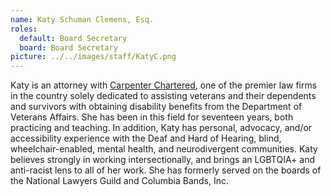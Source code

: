 ```yaml
---
name: Katy Schuman Clemens, Esq.
roles:
  default: Board Secretary
  board: Board Secretary
picture: ../../images/staff/KatyC.png
---
```


Katy is an attorney with [Carpenter Chartered](https://carpenterchartered.com/), one of the premier law firms in the country solely dedicated to assisting veterans and their dependents and survivors with obtaining disability benefits from the Department of Veterans Affairs. She has been in this field for seventeen years, both practicing and teaching. In addition, Katy has personal, advocacy, and/or accessibility experience with the Deaf and Hard of Hearing, blind, wheelchair-enabled, mental health, and neurodivergent communities. Katy believes strongly in working intersectionally, and brings an LGBTQIA+ and anti-racist lens to all of her work. She has formerly served on the boards of the National Lawyers Guild and Columbia Bands, Inc.

